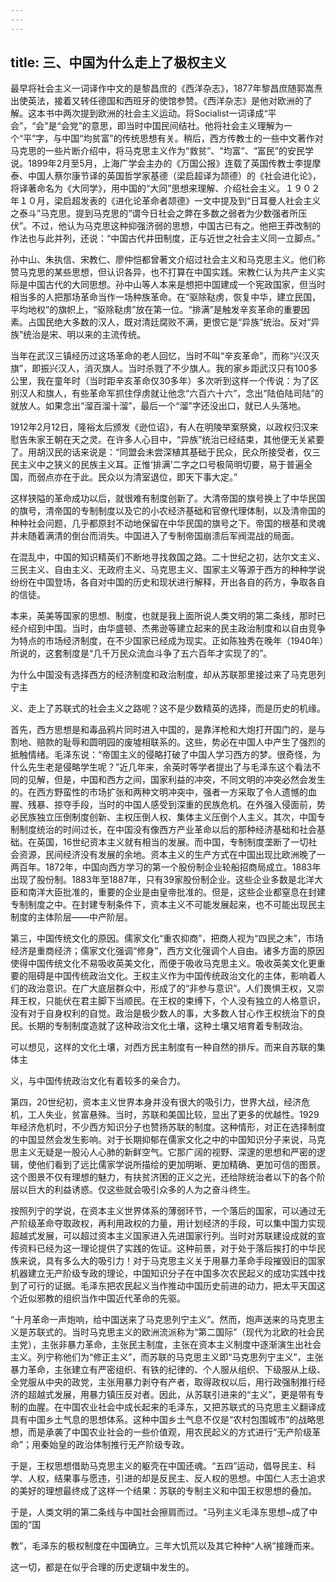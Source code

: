 ```yaml
---
---
---
```

title: 三、中国为什么走上了极权主义
---



最早将社会主义一词译作中文的是黎昌庶的《西洋杂志》，1877年黎昌庶随郭嵩焘出使英法，接着又转任德国和西班牙的使馆参赞。《西洋杂志》是他对欧洲的了解。这本书中两次提到欧洲的社会主义运动。将Socialist一词译成“平会”，“会”是“会党”的意思，即当时中国民间结社。他将社会主义理解为一个“平”字，与中国“均贫富”的传统思想有关。稍后，西方传教士的一些中文著作对马克思的一些片断介绍中，将马克思主义作为“救贫”、“均富”、“富民”的安民学说。1899年2月至5月，上海广学会主办的《万国公报》连载了英国传教士李提摩泰、中国人蔡尔康节译的英国哲学家基德（梁启超译为颉德）的《社会进化论》，将译著命名为《大同学》，用中国的“大同”思想来理解、介绍社会主义。１９０２年１０月，梁启超发表的《进化论革命者颉德》一文中提及到“日耳曼人社会主义之泰斗”马克思。提到马克思的“谓今日社会之弊在多数之弱者为少数强者所压伏”。不过，他认为马克思这种抑强济弱的思想，中国古已有之。他把王莽改制的作法也与此并列，还说：“中国古代井田制度，正与近世之社会主义同一立脚点。”

孙中山、朱执信、宋教仁、廖仲恺都曾著文介绍过社会主义和马克思主义。他们称赞马克思的某些思想，但认识各异，也不打算在中国实践。宋教仁认为共产主义实际是中国古代的大同思想。孙中山等人本来是想把中国建成一个宪政国家，但当时相当多的人把那场革命当作一场种族革命。在“驱除鞑虏，恢复中华，建立民国，平均地权”的旗帜上，“驱除鞑虏”放在第一位。“排满”是触发辛亥革命的重要因素。占国民绝大多数的汉人，既对清廷腐败不满，更恨它是“异族”统治。反对“异族”统治是宋、明以来的主流传统。

当年在武汉三镇经历过这场革命的老人回忆，当时不叫“辛亥革命”，而称“兴汉灭旗”，即振兴汉人，消灭旗人。当时杀戮了不少旗人。我的家乡距武汉只有100多公里，我在童年时（当时距辛亥革命仅30多年）多次听到这样一个传说：为了区别汉人和旗人，有些革命军抓住俘虏就让他念“六百六十六”，念出“陆伯陆司陆”的就放人。如果念出“溜百溜十溜”，最后一个“溜”字还没出口，就已人头落地。

1912年2月12日，隆裕太后颁发《逊位诏》，有人在明陵举案祭奠，以政权归汉来慰告朱家王朝在天之灵。在许多人心目中，“异族”统治已经结束，其他便无关紧要了。用胡汉民的话来说是：“同盟会未尝深植其基础于民众，民众所接受者，仅三民主义中之狭义的民族主义耳。正惟‘排满’二字之口号极简明切要，易于普遍全国，而弱点亦在于此。民众以为清室退位，即天下事大定。”

这样狭隘的革命成功以后，就很难有制度创新了。大清帝国的旗号换上了中华民国的旗号，清帝国的专制制度以及它的小农经济基础和官僚代理体制，以及清帝国的种种社会问题，几乎都原封不动地保留在中华民国的旗号之下。帝国的根基和灵魂并未随着满清的倒台而消失。中国进入了专制帝国崩溃后军阀混战的局面。

在混乱中，中国的知识精英们不断地寻找救国之路。二十世纪之初，达尔文主义、三民主义、自由主义、无政府主义、马克思主义、国家主义等源于西方的种种学说纷纷在中国登场，各自对中国的历史和现状进行解释，开出各自的药方，争取各自的信徒。

本来，英美等国家的思想、制度，也就是我上面所说人类文明的第二条线，那时已经介绍到中国。当时，由华盛顿、杰弗逊等建立起来的民主政治制度和以自由竞争为特点的市场经济制度，在不少国家已经成为现实。正如陈独秀在晚年（1940年）所说的，这套制度是“几千万民众流血斗争了五六百年才实现了的”。

为什么中国没有选择西方的经济制度和政治制度，却从苏联那里接过来了马克思列宁主

义、走上了苏联式的社会主义之路呢？这不是少数精英的选择，而是历史的机缘。

首先，西方思想是和毒品鸦片同时进入中国的，是靠洋枪和大炮打开国门的，是与割地、赔款的耻辱和圆明园的废墟相联系的。这些，势必在中国人中产生了强烈的抵触情绪。毛泽东说：“帝国主义的侵略打破了中国人学习西方的梦。很奇怪，为什么先生老是侵略学生呢？”近几年来，余英时等学者提出了与毛泽东这个看法不同的见解，但是，中国和西方之间，国家利益的冲突，不同文明的冲突必然会发生的。在西方野蛮性的市场扩张和两种文明冲突中，强者一方采取了令人遗憾的血腥、残暴、掠夺手段，当时的中国人感受到深重的民族危机。在外强入侵面前，势必民族独立压倒制度创新、主权压倒人权、集体主义压倒个人主义。其次，中国专制制度统治的时间过长，在中国没有像西方产业革命以后的那种经济基础和社会基础。在英国，16世纪资本主义就有相当的发展。而中国，专制制度垄断了一切社会资源，民间经济没有发展的余地。资本主义的生产方式在中国出现比欧洲晚了一两百年。1872年，中国向西方学习的第一个股份制企业轮船招商局成立。1883年出现了股份制。1883年至1887年，只有39家股份制企业。这些企业多数是北洋大臣和南洋大臣批准的，重要的企业是由皇帝批准的。但是，这些企业都窒息在封建专制制度之中。在封建专制条件下，资本主义不可能发展起来，也不可能出现民主制度的主体阶层――中产阶层。

第三，中国传统文化的原因。儒家文化“重农抑商”，把商人视为“四民之末”，市场经济是重商经济；儒家文化强调“修身”，西方文化强调个人自由。诸多方面的原因使得中国传统文化不易吸收英美文化，而便于吸收马克思主义。吸收英美文化更重要的阻碍是中国传统政治文化。王权主义作为中国传统政治文化的主体，影响着人们的政治意识。在广大底层群众中，形成了的“非参与意识”。人们畏惧王权，又崇拜王权，只能伏在君主脚下当顺民。在王权的束缚下，个人没有独立的人格意识，没有对于自身权利的自觉。政治是极少数人的事，大多数人甘心作王权统治下的良民。长期的专制制度造就了这种政治文化土壤，这种土壤又培育着专制政治。

可以想见，这样的文化土壤，对西方民主制度有一种自然的排斥。而来自苏联的集体主

义，与中国传统政治文化有着较多的亲合力。

第四，20世纪初，资本主义世界本身并没有很大的吸引力，世界大战，经济危机，工人失业，贫富悬殊。当时，苏联和美国比较，显出了更多的优越性。1929年经济危机时，不少西方知识分子也赞扬苏联的制度。这种情形，对正在选择制度的中国显然会发生影响。对于长期抑郁在儒家文化之中的中国知识分子来说，马克思主义无疑是一股沁人心肺的新鲜空气。它那广阔的视野、深邃的思想和严密的逻辑，使他们看到了远比儒家学说所描绘的更加明晰、更加精确、更加可信的图景。这个图景不仅有理想的魅力，有扶贫济困的正义之光，还给除统治者以下的各个阶层以巨大的利益诱惑。仅这些就会吸引众多的人为之奋斗终生。

按照列宁的学说，在资本主义世界体系的薄弱环节，一个落后的国家，可以通过无产阶级革命夺取政权，再利用政权的力量，用计划经济的手段，可以集中国力实现超越式发展，可以超过资本主义国家进入先进国家行列。当时对苏联建设成就的宣传资料已经为这一理论提供了实践的佐证。这种前景，对于处于落后挨打的中华民族来说，具有多么大的吸引力！对于马克思主义关于用暴力革命手段摧毁旧的国家机器建立无产阶级专政的理论，中国知识分子在中国多次农民起义的成功实践中找到了可行的证据。毛泽东把农民起义当作推动中国历史前进的动力，把太平天国这个近似邪教的组织当作中国近代革命的先驱。

“十月革命一声炮响，给中国送来了马克思列宁主义”。然而，炮声送来的马克思主义是苏联式的。当时马克思主义的欧洲流派称为“第二国际”（现代为北欧的社会民主党），主张非暴力革命，主张民主制度，主张在资本主义制度中逐渐演生出社会主义。列宁称他们为“修正主义”，而苏联的马克思主义即“马克思列宁主义”，主张暴力革命，主张建立有严密组织、有铁的纪律的、个人服从组织、下级服从上级、全党服从中央的政党，主张用暴力剥夺有产者，取得政权以后，用行政强制推行经济的超越式发展，用暴力镇压反对者。因此，从苏联引进来的“主义”，更是带有专制的血腥。在中国农业社会中成长起来的毛泽东，又把苏联式的马克思主义翻译成具有中国乡土气息的思想体系。这种中国乡土气息不仅是“农村包围城市”的战略思想，而是承袭了中国农业社会的一些价值观，用农民起义的方式进行“无产阶级革命”；用秦始皇的政治体制推行无产阶级专政。

于是，王权思想借助马克思主义的躯壳在中国还魂。“五四”运动，倡导民主、科学、人权，结果事与愿违，引进的却是反民主、反人权的思想。中国仁人志士追求的美好的理想最终成了这样一个结果：苏联的专制主义和中国王权思想的叠加。

于是，人类文明的第二条线与中国社会擦肩而过。“马列主义毛泽东思想~成了中国的“国

教”，毛泽东的极权制度在中国确立。三年大饥荒以及其它种种“人祸”接踵而来。

这一切，都是在似乎合理的历史逻辑中发生的。